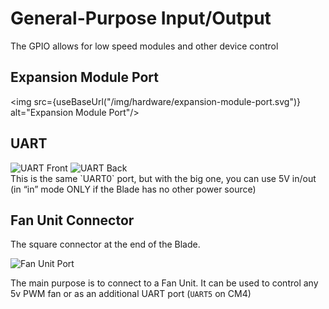 

# General-Purpose Input/Output
The GPIO allows for low speed modules and other device control


## Expansion Module Port
<img src={useBaseUrl("/img/hardware/expansion-module-port.svg")} alt="Expansion Module Port"/>

## UART

<div className="center-i">
    <img src={useBaseUrl("/img/hardware/uart-front.svg")} alt="UART Front"/>
    <img src={useBaseUrl("/img/hardware/uart-back.svg")} alt="UART Back"/>
</div>
This is the same `UART0` port, but with the big one, you can use 5V in/out (in “in” mode ONLY if the Blade has no other power source)

## Fan Unit Connector

The square connector at the end of the Blade.

![Fan Unit Port](/img/hardware/fan-port.png)

The main purpose is to connect to a Fan Unit. It can be used to control any 5v PWM fan or as an additional UART port (`UART5` on CM4)